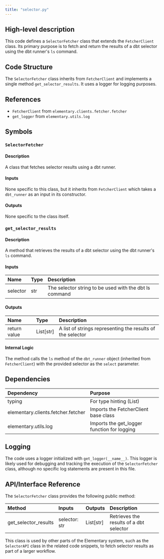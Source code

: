```yaml
---
title: "selector.py"
---
```


## High-level description
This code defines a `SelectorFetcher` class that extends the `FetcherClient` class. Its primary purpose is to fetch and return the results of a dbt selector using the dbt runner's `ls` command.

## Code Structure
The `SelectorFetcher` class inherits from `FetcherClient` and implements a single method `get_selector_results`. It uses a logger for logging purposes.

## References
- `FetcherClient` from `elementary.clients.fetcher.fetcher`
- `get_logger` from `elementary.utils.log`

## Symbols

### `SelectorFetcher`
#### Description
A class that fetches selector results using a dbt runner.

#### Inputs
None specific to this class, but it inherits from `FetcherClient` which takes a `dbt_runner` as an input in its constructor.

#### Outputs
None specific to the class itself.

### `get_selector_results`
#### Description
A method that retrieves the results of a dbt selector using the dbt runner's `ls` command.

#### Inputs
| Name | Type | Description |
|:-----|:-----|:------------|
| selector | str | The selector string to be used with the dbt ls command |

#### Outputs
| Name | Type | Description |
|:-----|:-----|:------------|
| return value | List[str] | A list of strings representing the results of the selector |

#### Internal Logic
The method calls the `ls` method of the `dbt_runner` object (inherited from `FetcherClient`) with the provided selector as the `select` parameter.

## Dependencies
| Dependency | Purpose |
|:-----------|:--------|
| typing | For type hinting (List) |
| elementary.clients.fetcher.fetcher | Imports the FetcherClient base class |
| elementary.utils.log | Imports the get_logger function for logging |

## Logging
The code uses a logger initialized with `get_logger(__name__)`. This logger is likely used for debugging and tracking the execution of the `SelectorFetcher` class, although no specific log statements are present in this file.

## API/Interface Reference
The `SelectorFetcher` class provides the following public method:

| Method | Inputs | Outputs | Description |
|:-------|:-------|:--------|:------------|
| get_selector_results | selector: str | List[str] | Retrieves the results of a dbt selector |

This class is used by other parts of the Elementary system, such as the `SelectorAPI` class in the related code snippets, to fetch selector results as part of a larger workflow.